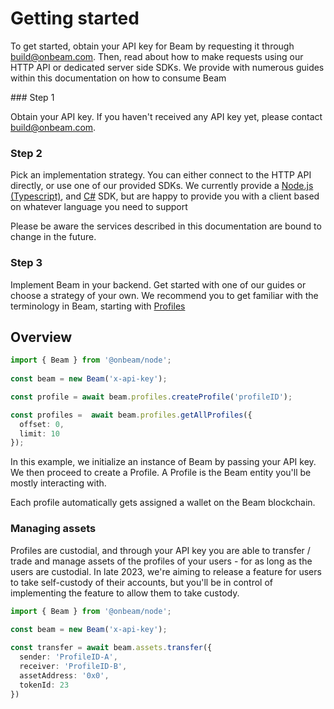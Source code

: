 
# Getting started

To get started, obtain your API key for Beam by requesting it through build@onbeam.com. Then, read about how to make requests using our HTTP API or dedicated server side SDKs. We provide with numerous guides within this documentation on how to consume Beam
 
<Steps>
### Step 1
 
Obtain your API key. If you haven't received any API key yet, please contact build@onbeam.com.
 
### Step 2
 
Pick an implementation strategy. You can either connect to the HTTP API directly, or use one of our provided SDKs. We currently provide a [Node.js (Typescript)](https://github.com/Merit-Circle/beam-node), and [C#](https://github.com/Merit-Circle/beam-csharp) SDK, but are happy to provide you with a client based on whatever language you need to support

<Callout emoji="👾">
  Please be aware the services described in this documentation are bound to change in the future.
</Callout>


### Step 3

Implement Beam in your backend. Get started with one of our guides or choose a strategy of your own. We recommend you to get familiar with the terminology in Beam, starting with [Profiles](/service/profiles)
</Steps>



## Overview


```typescript
import { Beam } from '@onbeam/node';
 
const beam = new Beam('x-api-key');

const profile = await beam.profiles.createProfile('profileID');

const profiles =  await beam.profiles.getAllProfiles({
  offset: 0,
  limit: 10
});
```

In this example, we initialize an instance of Beam by passing your API key. We then proceed to create a Profile. A Profile is the Beam entity you'll be mostly interacting with.

Each profile automatically gets assigned a wallet on the Beam blockchain.


### Managing assets

Profiles are custodial, and through your API key you are able to transfer / trade and manage assets of the profiles of your users - for as long as the users are custodial. In late 2023, we're aiming to release a feature for users to take self-custody of their accounts, but you'll be in control of implementing the feature to allow them to take custody.

```typescript
import { Beam } from '@onbeam/node';
 
const beam = new Beam('x-api-key');

const transfer = await beam.assets.transfer({
  sender: 'ProfileID-A',
  receiver: 'ProfileID-B',
  assetAddress: '0x0',
  tokenId: 23
})
```
